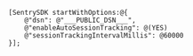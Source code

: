 ```objc
[SentrySDK startWithOptions:@{
    @"dsn": @"___PUBLIC_DSN___",
    @"enableAutoSessionTracking": @(YES)
    @"sessionTrackingIntervalMillis": @60000
}];
```
